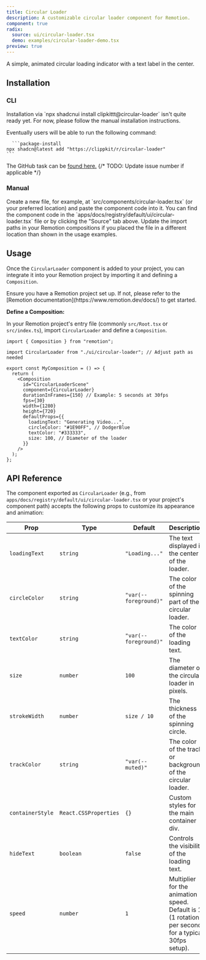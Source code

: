 ```yaml
---
title: Circular Loader
description: A customizable circular loader component for Remotion.
component: true
radix:
  source: ui/circular-loader.tsx
  demo: examples/circular-loader-demo.tsx
preview: true
---
```


A simple, animated circular loading indicator with a text label in the center.

<ComponentTabs name="circular-loader-demo" />

## Installation

### CLI

<Callout title="COMING SOON" type="warn">
  Installation via `npx shadcnui install clipkittt@circular-loader` isn't quite ready yet.
  For now, please follow the manual installation instructions.

Eventually users will be able to run the following command:

      ```package-install
    npx shadcn@latest add "https://clippkit/r/circular-loader"
    ```

The GitHub task can be [found here.](https://github.com/reactvideoeditor/clippkit/issues/YOUR_NEW_ISSUE_NUMBER_HERE) {/* TODO: Update issue number if applicable */}

</Callout>

### Manual

<Steps>
  <Step>
    Create a new file, for example, at `src/components/circular-loader.tsx` (or your
    preferred location) and paste the component code into it. You can find the
    component code in the `apps/docs/registry/default/ui/circular-loader.tsx` file or
    by clicking the "Source" tab above.
  </Step>

  <Step>
    Update the import paths in your Remotion compositions if you placed the file
    in a different location than shown in the usage examples.
  </Step>
</Steps>

## Usage

Once the `CircularLoader` component is added to your project, you can integrate it into your Remotion project by importing it and defining a `Composition`.

<Callout title="Prerequisite">
  Ensure you have a Remotion project set up. If not, please refer to the
  [Remotion documentation](https://www.remotion.dev/docs/) to get started.
</Callout>

**Define a Composition:**

In your Remotion project's entry file (commonly `src/Root.tsx` or `src/index.ts`), import `CircularLoader` and define a `Composition`.

```tsx title="src/main.tsx (or equivalent)"
import { Composition } from "remotion";

import CircularLoader from "./ui/circular-loader"; // Adjust path as needed

export const MyComposition = () => {
  return (
    <Composition
      id="CircularLoaderScene"
      component={CircularLoader}
      durationInFrames={150} // Example: 5 seconds at 30fps
      fps={30}
      width={1280}
      height={720}
      defaultProps={{
        loadingText: "Generating Video...",
        circleColor: "#1E90FF", // DodgerBlue
        textColor: "#333333",
        size: 100, // Diameter of the loader
      }}
    />
  );
};
```

## API Reference

The component exported as `CircularLoader` (e.g., from `apps/docs/registry/default/ui/circular-loader.tsx` or your project's component path) accepts the following props to customize its appearance and animation:

| Prop             | Type                  | Default               | Description                                                                                         |
| ---------------- | --------------------- | --------------------- | --------------------------------------------------------------------------------------------------- |
| `loadingText`    | `string`              | `"Loading..."`        | The text displayed in the center of the loader.                                                     |
| `circleColor`    | `string`              | `"var(--foreground)"` | The color of the spinning part of the circular loader.                                              |
| `textColor`      | `string`              | `"var(--foreground)"` | The color of the loading text.                                                                      |
| `size`           | `number`              | `100`                 | The diameter of the circular loader in pixels.                                                      |
| `strokeWidth`    | `number`              | `size / 10`           | The thickness of the spinning circle.                                                               |
| `trackColor`     | `string`              | `"var(--muted)"`      | The color of the track or background of the circular loader.                                        |
| `containerStyle` | `React.CSSProperties` | `{}`                  | Custom styles for the main container div.                                                           |
| `hideText`       | `boolean`             | `false`               | Controls the visibility of the loading text.                                                        |
| `speed`          | `number`              | `1`                   | Multiplier for the animation speed. Default is 1 (1 rotation per second for a typical 30fps setup). |
